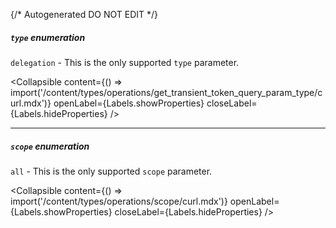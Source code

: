 {/* Autogenerated DO NOT EDIT  */}

##### `type` _enumeration_
`delegation` \- This is the only supported `type` parameter.

<Collapsible content={() => import('/content/types/operations/get_transient_token_query_param_type/curl.mdx')} openLabel={Labels.showProperties} closeLabel={Labels.hideProperties} />


---
##### `scope` _enumeration_
`all` \- This is the only supported `scope` parameter.

<Collapsible content={() => import('/content/types/operations/scope/curl.mdx')} openLabel={Labels.showProperties} closeLabel={Labels.hideProperties} />



